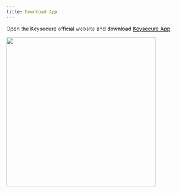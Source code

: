 ```yaml
---
title: Download App
---
```


Open the Keysecure official website and download [Keysecure App](https://www.keysecure.io/download).

<div className="w-full flex items-center justify-center">
    <img src="/images/quickstart/xiazaiquan.png" width="400"/>
</div>